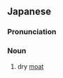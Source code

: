 ==Japanese==
{{ja-kanjitab|から|ほり|k2=ぼり|yomi=kun|r=y}}

===Pronunciation===
{{ja-pron|からぼり|y=kun}}

===Noun===
{{ja-noun|からぼり}}

# dry [[moat]]